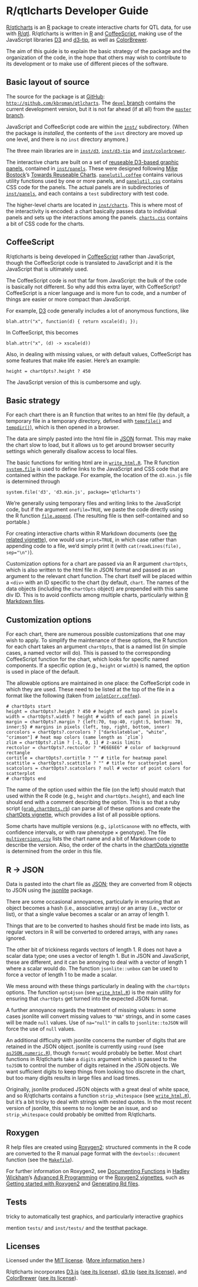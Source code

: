 %\VignetteEngine{knitr::knitr}
%\VignetteIndexEntry{R/qtlcharts Developer Guide}

# R/qtlcharts Developer Guide

[R/qtlcharts](http://kbroman.github.io/qtlcharts) is an
[R](http://www.r-project.org) package to create interactive charts for
QTL data, for use with [R/qtl](http://www.rqtl.org).
R/qtlcharts is written in
[R](http://www.r-project.org) and
[CoffeeScript](http://coffeescript.org), making use of the JavaScript
libraries [D3](http://d3js.org) and
[d3-tip](https://github.com/caged/d3-tip), as well as
[ColorBrewer](http://colorbrewer2.org).

The aim of this guide is to explain the basic strategy of the package
and the organization of the code, in the hope that others may wish to
contribute to its development or to make use of different pieces of
the software.

## Basic layout of source

The source for the package is at
[GitHub](http://github.com/kbroman/qtlcharts):
[`http://github.com/kbroman/qtlcharts`](http://github.com/kbroman/qtlcharts).
The [`devel` branch](https://github.com/kbroman/qtlcharts/tree/devel)
contains the current development version, but it is not far ahead (if
at all) from the
[`master` branch](https://github.com/kbroman/qtlcharts/tree/master).

JavaScript and CoffeeScript code are within the
[`inst/`](https://github.com/kbroman/qtlcharts/tree/master/inst)
subdirectory. (When the package is _installed_, the contents of the
`inst` directory are moved up one level, and there is no `inst`
directory anymore.)

The three main libraries are in
[`inst/d3`](https://github.com/kbroman/qtlcharts/tree/master/inst/d3),
[`inst/d3-tip`](https://github.com/kbroman/qtlcharts/tree/master/inst/d3-tip)
and
[`inst/colorbrewer`](https://github.com/kbroman/qtlcharts/tree/master/inst/colorbrewer).

The interactive charts are built on a set of
[reuseable D3-based graphic panels](http://kbroman.github.io/qtlcharts/pages/panels.html),
contained in
[`inst/panels`](https://github.com/kbroman/qtlcharts/tree/master/inst/panels).
These were designed following
[Mike Bostock](http://bost.ocks.org/mike)'s
[Towards Reuseable Charts](http://bost.ocks.org/mike/chart/).
[`panelutil.coffee`](https://github.com/kbroman/qtlcharts/tree/master/inst/panels/panelutil.coffee)
contains various utility functions used by one or more panels, and
[`panelutil.css`](https://github.com/kbroman/qtlcharts/tree/master/inst/panels/panelutil.css)
contains CSS code for the panels. The actual panels are in
subdirectories of
[`inst/panels`](https://github.com/kbroman/qtlcharts/tree/master/inst/panels),
and each contains a `test` subdirectory with test code.

The higher-level charts are located in
[`inst/charts`](https://github.com/kbroman/qtlcharts/tree/master/inst/charts).
This is where most of the interactivity is encoded: a chart basically
passes data to individual panels and sets up the interactions among
the panels.
[`charts.css`](https://github.com/kbroman/qtlcharts/blob/master/inst/charts/charts.css)
contains a bit of CSS code for the charts.


## CoffeeScript

R/qtlcharts is being developed in
[CoffeeScript](http://coffeescript.org) rather than JavaScript,
though the CoffeeScript code is translated to JavaScript and it is
the JavaScript that is ultimately used.

The CoffeeScript code is not that far from JavaScript: the bulk of the
code is basically not different. So why add this extra layer, with
CoffeeScript? CoffeeScript is a nicer language
and is more fun to code, and a number of things are easier or more
compact than JavaScript.

For example, [D3](http://d3js.org) code generally includes a lot of anonymous
functions, like

    blah.attr("x", function(d) { return xscale(d); });

In CoffeeScript, this becomes

    blah.attr("x", (d) -> xscale(d))

Also, in dealing with missing values, or with default values,
CoffeeScript has some features that make life easier. Here's an
example:

    height = chartOpts?.height ? 450

The JavaScript version of this is cumbersome and ugly.


## Basic strategy

For each chart there is an R function that writes to an html file (by
default, a temporary file in a temporary directory, defined with
[`tempfile()`](http://stat.ethz.ch/R-manual/R-devel/library/base/html/tempfile.html)
and
[`tempdir()`](http://stat.ethz.ch/R-manual/R-devel/library/base/html/tempfile.html)),
which is then opened in a browser.

The data are simply pasted into the html file in
[JSON](http://json.org) format. This may make the chart slow to load,
but it allows us to get around browser security settings which
generally disallow access to local files.

The basic functions for writing html are in
[`write_html.R`](https://github.com/kbroman/qtlcharts/blob/master/R/write_html.R).
The R function [`system.file`](http://stat.ethz.ch/R-manual/R-devel/library/base/html/system.file.html) is used to define links to the JavaScript
and CSS code that are contained within the package. For example, the
location of the `d3.min.js` file is determined through

    system.file('d3', 'd3.min.js', package='qtlcharts')

We're generally using temporary files and writing links to the
JavaScript code, but if the argument `onefile=TRUE`, we paste the code
directly using the R function
[`file.append`](http://stat.ethz.ch/R-manual/R-patched/library/base/html/files.html). (The
resulting file is then self-contained and so portable.)

For creating interactive charts within R Markdown documents (see
[the related vignette](http://kbroman.github.io/qtlcharts/assets/vignettes/Rmarkdown.html)),
one would use `print=TRUE`, in which case rather than appending code
to a file, we'd simply print it (with `cat(readLines(file), sep="\n")`).

Customization options for a chart are passed via an R argument
`chartOpts`, which is also written to the html file in JSON format and
passed as an argument to the relevant chart function. The chart itself
will be placed within a `<div>` with an ID specific to the chart (by
default, `chart`. The names of the data objects (including the
`chartOpts` object) are prepended with this same div ID. This is to
avoid conflicts among multiple charts, particularly within
[R Markdown files](http://kbroman.github.io/qtlcharts/assets/vignettes/Rmarkdown.html).

## Customization options

For each chart, there are numerous possible customizations that one
may wish to apply. To simplify the maintenance of these options, the R
function for each chart takes an argument `chartOpts`, that is a named
list (in simple cases, a named vector will do). This is passed to the
corresponding CoffeeScript function for the chart, which looks for
specific named components. If a specific option (e.g., `height` or
`width`) is named, the option is used in place of the default.

The allowable options are maintained in one place: the CoffeeScript
code in which they are used. These need to be listed at the top of the
file in a format like the following (taken from
[`iplotCorr.coffee`](https://github.com/kbroman/qtlcharts/tree/master/inst/charts/iplotCorr.coffee)).

    # chartOpts start
    height = chartOpts?.height ? 450 # height of each panel in pixels
    width = chartOpts?.width ? height # width of each panel in pixels
    margin = chartOpts?.margin ? {left:70, top:40, right:5, bottom: 70, inner:5} # margins in pixels (left, top, right, bottom, inner)
    corcolors = chartOpts?.corcolors ? ["darkslateblue", "white", "crimson"] # heat map colors (same length as `zlim`)
    zlim = chartOpts?.zlim ? [-1, 0, 1] # z-axis limits
    rectcolor = chartOpts?.rectcolor ? "#E6E6E6" # color of background rectangle
    cortitle = chartOpts?.cortitle ? "" # title for heatmap panel
    scattitle = chartOpts?.scattitle ? "" # title for scatterplot panel
    scatcolors = chartOpts?.scatcolors ? null # vector of point colors for scatterplot
    # chartOpts end

The name of the option used within the file (on the left) should match
that used within the R code (e.g., `height` and `chartOpts.height`),
and each line should end with a comment describing the option.
This is so that a ruby script
([`grab_chartOpts.rb`](https://github.com/kbroman/qtlcharts/blob/master/vignettes/chartOpts/grab_chartOpts.rb))
can parse all of these options and create the
[chartOpts vignette](http://kbroman.github.io/qtlcharts/assets/vignettes/chartOpts.html),
which provides a list of all possible options.

Some charts have multiple versions (e.g., `iplotScanone` with no
effects, with confidence intervals, or with raw phenotype &times;
genotype).  The file [`multiversions.csv`](https://github.com/kbroman/qtlcharts/blob/master/vignettes/chartOpts/multiversions.csv)
lists the chart name and a bit of Markdown code to describe the
version. Also, the order of the charts in the
[chartOpts vignette](http://kbroman.github.io/qtlcharts/assets/vignettes/chartOpts.html)
is determined from the order in this file.



## R &rarr; JSON

Data is pasted into the chart file as [JSON](http://json.org); they are converted from R
objects to JSON using the
[jsonlite](https://github.com/jeroenooms/jsonlite) package.

There are some occasional annoyances, particularly in ensuring that
an object becomes a hash (i.e., associative array) or an array (i.e.,
vector or list), or that a single value becomes a scalar or an array
of length 1.

Things that are to be converted to hashes should first be made into
lists, as regular vectors in R will be converted to ordered arrays,
with any `names` ignored.

The other bit of trickiness regards vectors of length 1. R does not
have a scalar data type; one uses a vector of length 1. But in JSON
and JavaScript, these are different, and it can be annoying to deal
with a vector of length 1 where a scalar would do. The function
`jsonlite::unbox` can be used to force a vector of length 1 to be made
a scalar.

We mess around with these things particularly in dealing with the
`chartOpts` options. The function `opts4json` (see
[`write_html.R`](https://github.com/kbroman/qtlcharts/blob/master/R/write_html.R))
is the main utility for ensuring that `chartOpts` get turned into the
expected JSON format.

A further annoyance regards the treatment of missing values: in some
cases jsonlite will convert missing values to `"NA"` strings, and in
some cases will be made `null` values. Use of `na="null"` in calls to
`jsonlite::toJSON` will force the use of `null` values.

An additional difficulty with jsonlite concerns the number of digits that are
retained in the JSON object. jsonlite is currently using `round` (see
[`asJSON.numeric.R`](https://github.com/jeroenooms/jsonlite/blob/master/R/asJSON.numeric.R)),
though `formatC` would probably be better.
Most chart functions in R/qtlcharts take a `digits` argument which is
passed to the `toJSON` to control the number of digits retained in the
JSON objects. We want sufficient digits to keep things from looking
too discrete in the chart, but too many digits results in large files
and load times.

Originally, jsonlite produced JSON objects with a great deal of white
space, and so R/qtlcharts contains a function `strip_whitespace` (see
[`write_html.R`](https://github.com/kbroman/qtlcharts/blob/master/R/write_html.R)),
but it's a bit tricky to deal with strings with nested quotes.  In the
most recent version of jsonlite, this seems to no longer be an issue,
and so `strip_whitespace` could probably be omitted from R/qtlcharts.


## Roxygen

R help files are created using
[Roxygen2](https://github.com/klutometis/roxygen): structured comments
in the R code are converted to the R manual page format with the
`devtools::document` function (see the
[`Makefile`](http://github.com/kbroman/qtlcharts/tree/master/Makefile)).

For further information on Roxygen2, see
[Documenting Functions](http://adv-r.had.co.nz/Documenting-functions.html)
in [Hadley Wickham](http://had.co.nz/)'s [Advanced R Programming](http://adv-r.had.co.nz/)
or the [Roxygen2 vignettes](http://cran.r-project.org/web/packages/roxygen2/), such as
[Getting started with Roxygen2](http://cran.r-project.org/web/packages/roxygen2/vignettes/roxygen2.html)
and 
[Generating Rd files](http://cran.r-project.org/web/packages/roxygen2/vignettes/rd.html).

## Tests

tricky to automatically test graphics, and particularly interactive
graphics

mention `tests/` and `inst/tests/` and the testthat package.



## Licenses

Licensed under the
[MIT license](LICENSE). ([More information here](http://en.wikipedia.org/wiki/MIT_License).)

R/qtlcharts incorporates [D3.js](http://d3js.org)
([see its license](https://github.com/kbroman/qtlcharts/blob/master/inst/d3/LICENSE)),
[d3.tip](http://github.com/Caged/d3-tip)
([see its license](https://github.com/kbroman/qtlcharts/blob/master/inst/d3-tip/LICENSE)),
and [ColorBrewer](http://colorbrewer2.org)
([see its license](https://github.com/kbroman/qtlcharts/blob/master/inst/colorbrewer/LICENSE)).


<!-- the following to make it look nicer -->
<link href="http://kbroman.github.io/qtlcharts/assets/vignettes/vignette.css" rel="stylesheet"></link>
